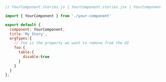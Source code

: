 ```js
// YourComponent.stories.js | YourComponent.stories.jsx | YourComponent.stories.ts | YourComponent.stories.tsx

import { YourComponent } from './your-component'

export default {
  component: YourComponent,
  title:'My Story',
  argTypes:{
    // foo is the property we want to remove from the UI
    foo:{
      table:{
        disable:true
      }
    }
  }
};
```